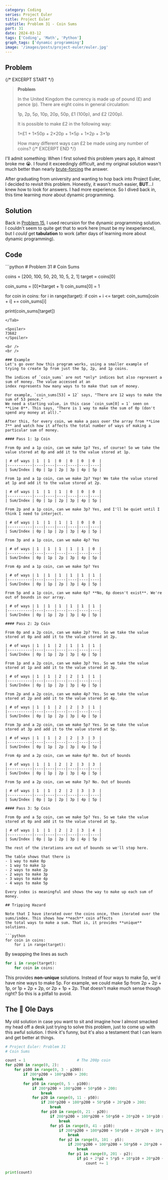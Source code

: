 ```yaml
---
category: Coding
series: Project Euler
title: Project Euler
subtitle: Problem 31 - Coin Sums
part: 31
date: 2024-03-12
tags: ['Coding', 'Math', 'Python']
graph_tags: ['dynamic programming']
image: '/images/posts/project-euler/euler.jpg'
---
```



## Problem

{/* EXCERPT START */}
> **Problem**
>
> In the United Kingdom the currency is made up of pound (£) and pence (p). There are eight coins in general circulation:
>
> <span class="ml-5">1p, 2p, 5p, 10p, 20p, 50p, £1 (100p), and £2 (200p).</span>
>
> It is possible to make £2 in the following way:
>
> <span class="ml-5">1×£1 + 1×50p + 2×20p + 1×5p + 1×2p + 3×1p</span>
>
> How many different ways can £2 be made using any number of coins?
{/* EXCERPT END */}

I'll admit something: When I first solved this problem years ago, it almost broke me 😭. I found it exceedingly difficult,
and my original solution wasn't much better than nearly [brute-forcing](#the--ole-days) the answer.

After graduating from university and wanting to hop back into Project Euler, I decided to revisit this problem. Honestly,
it wasn't much easier, **BUT**...I knew how to look for answers. I had more experience. So I dived back in, this time
learning *more* about dynamic programming.

## Solution

Back in [Problem 15](/blog/project-euler/problem-15), I used recursion for the dynamic programming solution. I couldn't
seem to quite get that to work here (must be my inexperience), but I *could* get **tabulation** to work (after days of learning more about dynamic programming).

## Code
<Tab url="https://github.com/zlaast/Project-Euler/blob/main/Problems-Python/problem31.py" tab="problem31.py">
```python
# Problem 31
# Coin Sums

coins = [200, 100, 50, 20, 10, 5, 2, 1]
target = coins[0]

coin_sums = [0]*(target + 1)
coin_sums[0] = 1

for coin in coins:
    for i in range(target):
        if coin + i <= target:
            coin_sums[coin + i] += coin_sums[i]

print(coin_sums[target])
```
</Tab>

<Spoiler>
73682
</Spoiler>

<br />
<br />

### Example
Let's go over how this program works, using a smaller example of trying to create 5p from just the 5p, 2p, and 1p coins.

The indices of `coin_sums` are not *only* indices but also represent a sum of money. The value accessed at an
index represents how many ways to to make that sum of money.

For example, `coin_sums[53] = 12` says, "There are 12 ways to make the sum of 53 pence."
We need a starting value, in this case `coin_sum[0] = 1` seen on **Line 8**. This says, "There is 1 way to make the sum of 0p (don't spend any money at all)."

After this, for every coin, we make a pass over the array from **Line 7** and watch how it affects the total number of ways of making a particular sum of money.

#### Pass 1: 1p Coin

From 0p and a 1p coin, can we make 1p? Yes, of course! So we take the value stored at 0p and add it to the value stored at 1p.

| # of ways | 1  | 1  | 0  | 0  | 0  | 0  |
|-----------|----|----|----|----|----|----|
| Sum/Index | 0p | 1p | 2p | 3p | 4p | 5p |

From 1p and a 1p coin, can we make 2p? Yep! We take the value stored at 1p and add it to the value stored at 2p.

| # of ways | 1  | 1  | 1  | 0  | 0  | 0  |
|-----------|----|----|----|----|----|----|
| Sum/Index | 0p | 1p | 2p | 3p | 4p | 5p |

From 2p and a 1p coin, can we make 3p? Yes, and I'll be quiet until I think I need to interject.

| # of ways | 1  | 1  | 1  | 1  | 0  | 0  |
|-----------|----|----|----|----|----|----|
| Sum/Index | 0p | 1p | 2p | 3p | 4p | 5p |

From 3p and a 1p coin, can we make 4p? Yes

| # of ways | 1  | 1  | 1  | 1  | 1  | 0  |
|-----------|----|----|----|----|----|----|
| Sum/Index | 0p | 1p | 2p | 3p | 4p | 5p |

From 4p and a 1p coin, can we make 5p? Yes

| # of ways | 1  | 1  | 1  | 1  | 1  | 1  |
|-----------|----|----|----|----|----|----|
| Sum/Index | 0p | 1p | 2p | 3p | 4p | 5p |

From 5p and a 1p coin, can we make 6p? **No, 6p doesn't exist**. We're out of bounds in our array.

| # of ways | 1  | 1  | 1  | 1  | 1  | 1  |
|-----------|----|----|----|----|----|----|
| Sum/Index | 0p | 1p | 2p | 3p | 4p | 5p |

#### Pass 2: 2p Coin

From 0p and a 2p coin, can we make 2p? Yes. So we take the value stored at 0p and add it to the value stored at 2p.

| # of ways | 1  | 1  | 2  | 1  | 1  | 1  |
|-----------|----|----|----|----|----|----|
| Sum/Index | 0p | 1p | 2p | 3p | 4p | 5p |

From 1p and a 2p coin, can we make 3p? Yes. So we take the value stored at 1p and add it to the value stored at 3p.

| # of ways | 1  | 1  | 2  | 2  | 1  | 1  |
|-----------|----|----|----|----|----|----|
| Sum/Index | 0p | 1p | 2p | 3p | 4p | 5p |

From 2p and a 2p coin, can we make 4p? Yes. So we take the value stored at 2p and add it to the value stored at 4p.

| # of ways | 1  | 1  | 2  | 2  | 3  | 1  |
|-----------|----|----|----|----|----|----|
| Sum/Index | 0p | 1p | 2p | 3p | 4p | 5p |

From 3p and a 2p coin, can we make 5p? Yes. So we take the value stored at 3p and add it to the value stored at 5p.

| # of ways | 1  | 1  | 2  | 2  | 3  | 3  |
|-----------|----|----|----|----|----|----|
| Sum/Index | 0p | 1p | 2p | 3p | 4p | 5p |

From 4p and a 2p coin, can we make 6p? No. Out of bounds

| # of ways | 1  | 1  | 2  | 2  | 3  | 3  |
|-----------|----|----|----|----|----|----|
| Sum/Index | 0p | 1p | 2p | 3p | 4p | 5p |

From 5p and a 2p coin, can we make 7p? No. Out of bounds

| # of ways | 1  | 1  | 2  | 2  | 3  | 3  |
|-----------|----|----|----|----|----|----|
| Sum/Index | 0p | 1p | 2p | 3p | 4p | 5p |

#### Pass 3: 5p Coin

From 0p and a 5p coin, can we make 5p? Yes. So we take the value stored at 0p and add it to the value stored at 5p.

| # of ways | 1  | 1  | 2  | 2  | 3  | 4  |
|-----------|----|----|----|----|----|----|
| Sum/Index | 0p | 1p | 2p | 3p | 4p | 5p |

The rest of the iterations are out of bounds so we'll stop here.

The table shows that there is
- 1 way to make 0p
- 1 way to make 1p
- 2 ways to make 2p
- 2 ways to make 3p
- 3 ways to make 4p
- 4 ways to make 5p

Every index is meaningful and shows the way to make up each sum of money.

## Tripping Hazard

Note that I have iterated over the coins once, then iterated over the sums/index. This shows how **each** coin affects
the total ways to make a sum. That is, it provides **unique** solutions.

```python
for coin in coins:
    for i in range(target):
```

By swapping the lines as such
```python
for i in range(target):
    for coin in coins:
```

This provides **non-unique** solutions. Instead of four ways to make 5p, we'd have nine ways to make 5p.
For example, we could make 5p from 2p + 2p + 1p, or 1p + 2p + 2p, or 2p + 1p + 2p. That doesn't make much sense though right?
So this is a pitfall to avoid.

## The 💩 Ole Days

My old solution in case you want to sit and imagine how I almost smacked my head off a desk just trying to solve this problem,
just to come up with this awful solution. I think it's funny, but it's also a testament that I can learn and get better at things.

```python
# Project Euler: Problem 31
# Coin Sums

count = 1                       # The 200p coin
for p200 in range(0, 2):
    for p100 in range(0, 3 - p200):
        if 200*p200 + 100*p200 > 200:
            break
        for p50 in range(0, 5 - p100):
            if 200*p200 + 100*p200 + 50*p50 > 200:
                break
            for p20 in range(0, 11 - p50):
                if 200*p200 + 100*p200 + 50*p50 + 20*p20 > 200:
                    break
                for p10 in range(0, 21 - p20):
                    if 200*p200 + 100*p200 + 50*p50 + 20*p20 + 10*p10 > 200:
                        break
                    for p5 in range(0, 41 - p10):
                        if 200*p200 + 100*p200 + 50*p50 + 20*p20 + 10*p10 + 5*p5 > 200:
                            break
                        for p2 in range(0, 101 - p5):
                            if 200*p200 + 100*p200 + 50*p50 + 20*p20 + 10*p10 + 5*p5 + 2*p2 > 200:
                                break
                            for p1 in range(0, 201 - p2):
                                if p1 + 2*p2 + 5*p5 + 10*p10 + 20*p20 + 50*p50 + 100*p100 + 200*p200 == 200:
                                    count += 1

print(count)
```